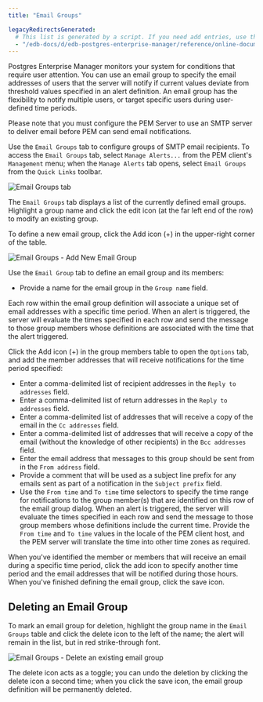```yaml
---
title: "Email Groups"

legacyRedirectsGenerated:
  # This list is generated by a script. If you need add entries, use the `legacyRedirects` key.
  - "/edb-docs/d/edb-postgres-enterprise-manager/reference/online-documentation/8.0/pem_email_groups.html"
---
```


<div id="pem_email_groups" class="registered_link"></div>

Postgres Enterprise Manager monitors your system for conditions that require user attention. You can use an email group to specify the email addresses of users that the server will notify if current values deviate from threshold values specified in an alert definition. An email group has the flexibility to notify multiple users, or target specific users during user-defined time periods.

Please note that you must configure the PEM Server to use an SMTP server to deliver email before PEM can send email notifications.

Use the `Email Groups` tab to configure groups of SMTP email recipients. To access the `Email Groups` tab, select `Manage Alerts...` from the PEM client's `Management` menu; when the `Manage Alerts` tab opens, select `Email Groups` from the `Quick Links` toolbar.

![Email Groups tab](../../images/email_groups_tab.png)

The `Email Groups` tab displays a list of the currently defined email groups. Highlight a group name and click the edit icon (at the far left end of the row) to modify an existing group.

To define a new email group, click the Add icon (+) in the upper-right corner of the table.

![Email Groups - Add New Email Group](../../images/email_group_add.png)

Use the `Email Group` tab to define an email group and its members:

-   Provide a name for the email group in the `Group name` field.

Each row within the email group definition will associate a unique set of email addresses with a specific time period. When an alert is triggered, the server will evaluate the times specified in each row and send the message to those group members whose definitions are associated with the time that the alert triggered.

Click the Add icon (+) in the group members table to open the `Options` tab, and add the member addresses that will receive notifications for the time period specified:

-   Enter a comma-delimited list of recipient addresses in the `Reply to addresses` field.
-   Enter a comma-delimited list of return addresses in the `Reply to addresses` field.
-   Enter a comma-delimited list of addresses that will receive a copy of the email in the `Cc addresses` field.
-   Enter a comma-delimited list of addresses that will receive a copy of the email (without the knowledge of other recipients) in the `Bcc addresses` field.
-   Enter the email address that messages to this group should be sent from in the `From address` field.
-   Provide a comment that will be used as a subject line prefix for any emails sent as part of a notification in the `Subject prefix` field.
-   Use the `From time` and `To time` time selectors to specify the time range for notifications to the group member(s) that are identified on this row of the email group dialog. When an alert is triggered, the server will evaluate the times specified in each row and send the message to those group members whose definitions include the current time. Provide the `From time` and `To time` values in the locale of the PEM client host, and the PEM server will translate the time into other time zones as required.

When you've identified the member or members that will receive an email during a specific time period, click the add icon to specify another time period and the email addresses that will be notified during those hours. When you've finished defining the email group, click the save icon.

## Deleting an Email Group

To mark an email group for deletion, highlight the group name in the `Email Groups` table and click the delete icon to the left of the name; the alert will remain in the list, but in red strike-through font.

![Email Groups - Delete an existing email group](../../images/email_group_delete.png)

The delete icon acts as a toggle; you can undo the deletion by clicking the delete icon a second time; when you click the save icon, the email group definition will be permanently deleted.
